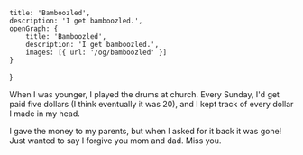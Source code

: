     title: 'Bamboozled',
    description: 'I get bamboozled.',
    openGraph: {
        title: 'Bamboozled',
        description: 'I get bamboozled.',
        images: [{ url: '/og/bamboozled' }]
    }
}

When I was younger, I played the drums at church.
Every Sunday, I'd get paid five dollars (I think eventually it was 20), 
and I kept track of every dollar I made in my head. 

I gave the money to my parents, but when I asked for it back it was gone!
Just wanted to say I forgive you mom and dad. Miss you.